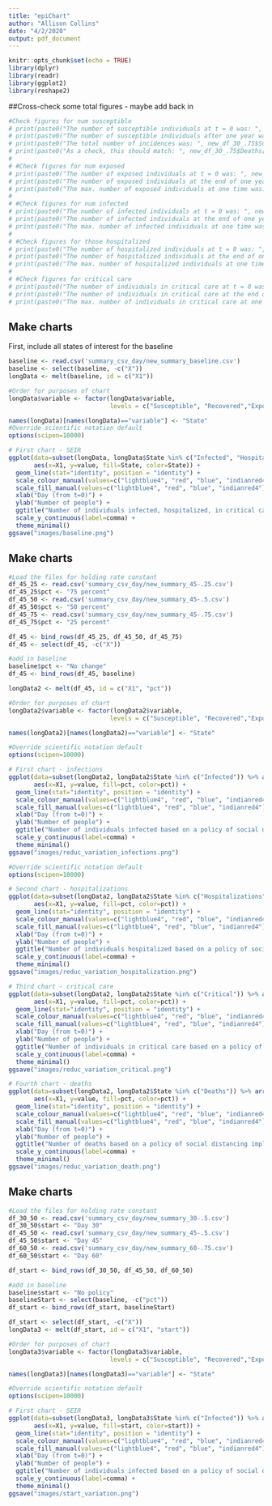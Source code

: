 ```yaml
---
title: "epiChart"
author: "Allison Collins"
date: "4/2/2020"
output: pdf_document
---
```


```r
knitr::opts_chunk$set(echo = TRUE)
library(dplyr)
library(readr)
library(ggplot2)
library(reshape2)
```

##Cross-check some total figures - maybe add back in

```r
#Check figures for num susceptible
# print(paste0("The number of susceptible individuals at t = 0 was: ", new_df_30_.75$Susceptible[1]))
# print(paste0("The number of susceptible individuals after one year was: ",new_df_30_.75$Susceptible[366]))
# print(paste0("The total number of incidences was: ", new_df_30_.75$Susceptible[1] - new_df_30_.75$Susceptible[366]))
# print(paste0("As a check, this should match: ", new_df_30_.75$Deaths[366] + new_df_30_.75$Recovered[366]))
# 
# #Check figures for num exposed
# print(paste0("The number of exposed individuals at t = 0 was: ", new_df_0_.25$Exposed[1]))
# print(paste0("The number of exposed individuals at the end of one year was: ", new_df_0_.25$Exposed[366]))
# print(paste0("The max. number of exposed individuals at one time was: ", max(new_df_0_.25$Exposed)))
# 
# #Check figures for num infected
# print(paste0("The number of infected individuals at t = 0 was: ", new_df_30_.75$Infected[1]))
# print(paste0("The number of infected individuals at the end of one year was: ", new_df_30_.75$Infected[366]))
# print(paste0("The max. number of infected individuals at one time was: ", max(new_df_30_.75$Infected)))
# 
# #Check figures for those hospitalized
# print(paste0("The number of hospitalized individuals at t = 0 was: ", new_df_0_.25$Hospitalized[1]))
# print(paste0("The number of hospitalized individuals at the end of one year was: ", new_df_0_.25$Hospitalized[366]))
# print(paste0("The max. number of hospitalized individuals at one time was: ", max(new_df_0_.25$Hospitalized)))
# 
# #Check figures for critical care
# print(paste0("The number of individuals in critical care at t = 0 was: ", new_df_0_.25$Critical[1]))
# print(paste0("The number of individuals in critical care at the end of one year was: ", new_df_0_.25$Critical[366]))
# print(paste0("The max. number of individuals in critical care at one time was: ", max(new_df_0_.25$Critical)))
```


## Make charts

First, include all states of interest for the baseline

```r

baseline <- read.csv('summary_csv_day/new_summary_baseline.csv')
baseline <- select(baseline, -c("X"))
longData <- melt(baseline, id = c("X1"))

#Order for purposes of chart
longData$variable <- factor(longData$variable,
                            levels = c("Susceptible", "Recovered","Exposed", "Infected", "Hospitalized", "Critical","Deaths"))

names(longData)[names(longData)=="variable"] <- "State"
#Override scientific notation default
options(scipen=10000)

# First chart - SEIR
ggplot(data=subset(longData, longData$State %in% c("Infected", "Hospitalized","Critical","Deaths")) %>% arrange(State),
       aes(x=X1, y=value, fill=State, color=State)) +
  geom_line(stat="identity", position = "identity") +
  scale_colour_manual(values=c("lightblue4", "red", "blue", "indianred4")) + 
  scale_fill_manual(values=c("lightblue4", "red", "blue", "indianred4")) + 
  xlab("Day (from t=0)") +
  ylab("Number of people") +
  ggtitle("Number of individuals infected, hospitalized, in critical care, and deaths over time in baseline scenario of no mitigation") +
  scale_y_continuous(label=comma) +
  theme_minimal()
ggsave("images/baseline.png")
```

## Make charts

```r

#Load the files for holding rate constant
df_45_25 <- read.csv('summary_csv_day/new_summary_45-.25.csv')
df_45_25$pct <- "75 percent"
df_45_50 <- read.csv('summary_csv_day/new_summary_45-.5.csv')
df_45_50$pct <- "50 percent"
df_45_75 <- read.csv('summary_csv_day/new_summary_45-.75.csv')
df_45_75$pct <- "25 percent"

df_45 <- bind_rows(df_45_25, df_45_50, df_45_75)
df_45 <- select(df_45, -c("X"))

#add in baseline
baseline$pct <- "No change"
df_45 <- bind_rows(df_45, baseline)

longData2 <- melt(df_45, id = c("X1", "pct"))

#Order for purposes of chart
longData2$variable <- factor(longData2$variable,
                            levels = c("Susceptible", "Recovered","Exposed", "Infected", "Hospitalized", "Critical"))

names(longData2)[names(longData2)=="variable"] <- "State"

#Override scientific notation default
options(scipen=10000)

# First chart - infections
ggplot(data=subset(longData2, longData2$State %in% c("Infected")) %>% arrange(State),
       aes(x=X1, y=value, fill=pct, color=pct)) +
  geom_line(stat="identity", position = "identity") +
  scale_colour_manual(values=c("lightblue4", "red", "blue", "indianred4")) + 
  scale_fill_manual(values=c("lightblue4", "red", "blue", "indianred4")) + 
  xlab("Day (from t=0)") +
  ylab("Number of people") +
  ggtitle("Number of individuals infected based on a policy of social distancing implemented at day 45, with varying adherence") +
  scale_y_continuous(label=comma) +
  theme_minimal()
ggsave("images/reduc_variation_infections.png")

#Override scientific notation default
options(scipen=10000)

# Second chart - hospitalizations
ggplot(data=subset(longData2, longData2$State %in% c("Hospitalizations")) %>% arrange(State),
       aes(x=X1, y=value, fill=pct, color=pct)) +
  geom_line(stat="identity", position = "identity") +
  scale_colour_manual(values=c("lightblue4", "red", "blue", "indianred4")) + 
  scale_fill_manual(values=c("lightblue4", "red", "blue", "indianred4")) + 
  xlab("Day (from t=0)") +
  ylab("Number of people") +
  ggtitle("Number of individuals hospitalized based on a policy of social distancing implemented at day 45, with varying adherence") +
  scale_y_continuous(label=comma) +
  theme_minimal()
ggsave("images/reduc_variation_hospitalization.png")

# Third chart - critical care
ggplot(data=subset(longData2, longData2$State %in% c("Critical")) %>% arrange(State),
       aes(x=X1, y=value, fill=pct, color=pct)) +
  geom_line(stat="identity", position = "identity") +
  scale_colour_manual(values=c("lightblue4", "red", "blue", "indianred4")) + 
  scale_fill_manual(values=c("lightblue4", "red", "blue", "indianred4")) + 
  xlab("Day (from t=0)") +
  ylab("Number of people") +
  ggtitle("Number of individuals in critical care based on a policy of social distancing implemented at day 45, with varying adherence") +
  scale_y_continuous(label=comma) +
  theme_minimal()
ggsave("images/reduc_variation_critical.png")

# Fourth chart - deaths
ggplot(data=subset(longData2, longData2$State %in% c("Deaths")) %>% arrange(State),
       aes(x=X1, y=value, fill=pct, color=pct)) +
  geom_line(stat="identity", position = "identity") +
  scale_colour_manual(values=c("lightblue4", "red", "blue", "indianred4")) + 
  scale_fill_manual(values=c("lightblue4", "red", "blue", "indianred4")) + 
  xlab("Day (from t=0)") +
  ylab("Number of people") +
  ggtitle("Number of deaths based on a policy of social distancing implemented at day 45, with varying adherence") +
  scale_y_continuous(label=comma) +
  theme_minimal()
ggsave("images/reduc_variation_death.png")
```

## Make charts

```r

#Load the files for holding rate constant
df_30_50 <- read.csv('summary_csv_day/new_summary_30-.5.csv')
df_30_50$start <- "Day 30"
df_45_50 <- read.csv('summary_csv_day/new_summary_45-.5.csv')
df_45_50$start <- "Day 45"
df_60_50 <- read.csv('summary_csv_day/new_summary_60-.75.csv')
df_60_50$start <- "Day 60"

df_start <- bind_rows(df_30_50, df_45_50, df_60_50)

#add in baseline
baseline$start <- "No policy"
baselineStart <- select(baseline, -c("pct"))
df_start <- bind_rows(df_start, baselineStart)

df_start <- select(df_start, -c("X"))
longData3 <- melt(df_start, id = c("X1", "start"))

#Order for purposes of chart
longData3$variable <- factor(longData3$variable,
                            levels = c("Susceptible", "Recovered","Exposed", "Infected", "Hospitalized", "Critical"))

names(longData3)[names(longData3)=="variable"] <- "State"

#Override scientific notation default
options(scipen=10000)

# First chart - SEIR
ggplot(data=subset(longData3, longData3$State %in% c("Infected")) %>% arrange(State),
       aes(x=X1, y=value, fill=start, color=start)) +
  geom_line(stat="identity", position = "identity") +
  scale_colour_manual(values=c("lightblue4", "red", "blue", "indianred4")) + 
  scale_fill_manual(values=c("lightblue4", "red", "blue", "indianred4")) + 
  xlab("Day (from t=0)") +
  ylab("Number of people") +
  ggtitle("Number of individuals infected based on a policy of social distancing implemented at varying start dates, assumed to result in 50% reduction in R0") +
  scale_y_continuous(label=comma) +
  theme_minimal()
ggsave("images/start_variation.png")
```

